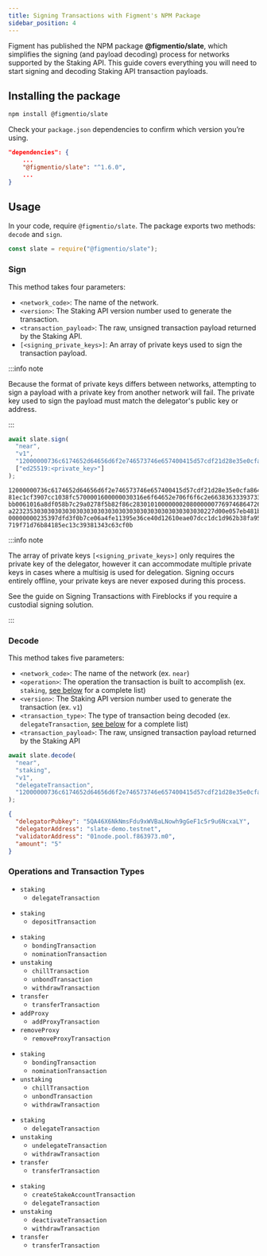 ```yaml
---
title: Signing Transactions with Figment's NPM Package
sidebar_position: 4
---
```



Figment has published the NPM package <Link to="https://www.npmjs.com/package/@figmentio/slate">**@figmentio/slate**</Link>, which simplifies the signing (and payload decoding) process for networks supported by the Staking API.
This guide covers everything you will need to start signing and decoding Staking API transaction payloads.

## Installing the package

```bash npm2yarn
npm install @figmentio/slate
```

Check your `package.json` dependencies to confirm which version you’re using.

```json
"dependencies": {
    ...
    "@figmentio/slate": "^1.6.0",
    ...
}
```

## Usage

In your code, require `@figmentio/slate`. The package exports two methods: `decode` and `sign`.

```jsx
const slate = require("@figmentio/slate");
```

### Sign

This method takes four parameters:

- `<network_code>`: The name of the network.
- `<version>`: The Staking API version number used to generate the transaction.
- `<transaction_payload>`: The raw, unsigned transaction payload returned by the Staking API.
- `[<signing_private_keys>]`: An array of private keys used to sign the transaction payload.

:::info note

Because the format of private keys differs between networks, attempting to sign a payload with a private key from another network will fail.
The private key used to sign the payload must match the delegator's public key or address.

:::

```js title="Code Example"
await slate.sign(
  "near",
  "v1",
  "12000000736c6174652d64656d6f2e746573746e657400415d57cdf21d28e35e0cfa864e895c18b4bc6a711642d38eb6762af81ec1cf3907cc1038fc5700001600000030316e6f64652e706f6f6c2e663836333937332e6d30192fc3497d275b958dea9de8d901c456292125c060c1304318ae9582a7bff20f0100000002110000006465706f7369745f616e645f7374616b65020000007b7d00e057eb481b000000000025a4000a8bca22040000000000",
  ["ed25519:<private_key>"]
);
```

```text title="Example Output - Signed Transaction Payload"
12000000736c6174652d64656d6f2e746573746e657400415d57cdf21d28e35e0cfa864e895c18b4bc6a711642d38eb6762af
81ec1cf3907cc1038fc5700001600000030316e6f64652e706f6f6c2e663836333937332e6d3084edd29289b3a590be582317
bb0061016a8df058b7c29a0278f5b82f86c283010100000002080000007769746864726177270000007b22616d6f756e74223
a223235303030303030303030303030303030303030303030303030227d00e057eb481b000000000000000000000000000000
00000000235397dfd3f0b7ce06a4fe11395e36ce40d12610eae07dcc1dc1d962b38fa9592cdc22f6c9164b0155967a773c369
719f71d76b84185ec13c39381343c63cf0b
```

:::info note

The array of private keys `[<signing_private_keys>]` only requires the private key of the delegator, however it can accommodate multiple private keys in cases where a multisig is used for delegation. Signing occurs entirely offline, your private keys are never exposed during this process.

See the guide on <Link to="/guides/staking-api/fireblocks-signing-transactions">Signing Transactions with Fireblocks</Link> if you require a custodial signing solution.

:::

### Decode

This method takes five parameters:

- `<network_code>`: The name of the network (ex. `near`)
- `<operation>`: The operation the transaction is built to accomplish (ex. `staking`, [see below](/guides/staking-api/figment-signing-transactions#operations-and-transaction-types) for a complete list)
- `<version>`: The Staking API version number used to generate the transaction (ex. `v1`)
- `<transaction_type>`: The type of transaction being decoded (ex. `delegateTransaction`, [see below](/guides/staking-api/figment-signing-transactions#operations-and-transaction-types) for a complete list)
- `<transaction_payload>`: The raw, unsigned transaction payload returned by the Staking API

```js title="Code Example"
await slate.decode(
  "near",
  "staking",
  "v1",
  "delegateTransaction",
  "12000000736c6174652d64656d6f2e746573746e657400415d57cdf21d28e35e0cfa864e895c18b4bc6a711642d38eb6762af81ec1cf3907cc1038fc5700001600000030316e6f64652e706f6f6c2e663836333937332e6d30192fc3497d275b958dea9de8d901c456292125c060c1304318ae9582a7bff20f0100000002110000006465706f7369745f616e645f7374616b65020000007b7d00e057eb481b000000000025a4000a8bca22040000000000"
);
```

```json title="Example Output - Decoded Transaction Payload"
{
  "delegatorPubkey": "5QA46X6NkNmsFdu9xWVBaLNowh9gGeF1c5r9u6NcxaLY",
  "delegatorAddress": "slate-demo.testnet",
  "validatorAddress": "01node.pool.f863973.m0",
  "amount": "5"
}
```

### Operations and Transaction Types

<!--

To ensure Tabs work with Markdown content, maintain the formatting below
 - No whitespace between the Tabs and TabItem tags
 - Linebreaks before & after Markdown content

Example:

<Tabs><TabItem value="unique-value" label="Label Text">

## Markdown content

</TabItem></Tabs>

-->

<Tabs><TabItem value="avax" label="Avalanche" default>

- `staking`
  - `delegateTransaction`

</TabItem><TabItem value="eth" label="Ethereum">

- `staking`
  - `depositTransaction`

</TabItem><TabItem value="dot" label="Polkadot">

- `staking`
  - `bondingTransaction`
  - `nominationTransaction`
- `unstaking`
  - `chillTransaction`
  - `unbondTransaction`
  - `withdrawTransaction`
- `transfer`
  - `transferTransaction`
- `addProxy`
  - `addProxyTransaction`
- `removeProxy`
  - `removeProxyTransaction`

</TabItem><TabItem value="matic" label="Polygon">

- `staking`
  - `bondingTransaction`
  - `nominationTransaction`
- `unstaking`
  - `chillTransaction`
  - `unbondTransaction`
  - `withdrawTransaction`

</TabItem><TabItem value="near" label="NEAR">

- `staking`
  - `delegateTransaction`
- `unstaking`
  - `undelegateTransaction`
  - `withdrawTransaction`
- `transfer`
  - `transferTransaction`

</TabItem><TabItem value="sol" label="Solana">

- `staking`
  - `createStakeAccountTransaction`
  - `delegateTransaction`
- `unstaking`
  - `deactivateTransaction`
  - `withdrawTransaction`
- `transfer`
  - `transferTransaction`

</TabItem></Tabs>
